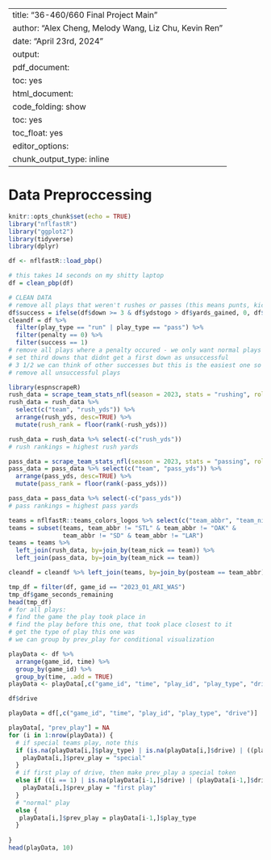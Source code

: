 
---
title: "36-460/660 Final Project Main"
author: "Alex Cheng, Melody Wang, Liz Chu, Kevin Ren"
date: "April 23rd, 2024"
output:
  pdf_document:
    toc: yes
  html_document:
    code_folding: show
    toc: yes
    toc_float: yes
editor_options:
  chunk_output_type: inline
---


# Data Preproccessing 

```r
knitr::opts_chunk$set(echo = TRUE)
library("nflfastR")
library("ggplot2")
library(tidyverse)
library(dplyr)
```


```r
df <- nflfastR::load_pbp()
```

```r
# this takes 14 seconds on my shitty laptop
df = clean_pbp(df)
```

```r
# CLEAN DATA
# remove all plays that weren't rushes or passes (this means punts, kickoffs, special teams plays, aborted plays, qb spikes, etc.)
df$success = ifelse(df$down >= 3 & df$ydstogo > df$yards_gained, 0, df$success)
cleandf = df %>% 
  filter(play_type == "run" | play_type == "pass") %>% 
  filter(penalty == 0) %>% 
  filter(success == 1)
# remove all plays where a penalty occured - we only want normal plays
# set third downs that didnt get a first down as unsuccessful
# 3 1/2 we can think of other successes but this is the easiest one so far
# remove all unsuccessful plays
```

```r

library(espnscrapeR)
rush_data = scrape_team_stats_nfl(season = 2023, stats = "rushing", role = "offense")
rush_data = rush_data %>% 
  select(c("team", "rush_yds")) %>% 
  arrange(rush_yds, desc=TRUE) %>% 
  mutate(rush_rank = floor(rank(-rush_yds)))

rush_data = rush_data %>% select(-c("rush_yds"))
# rush rankings = highest rush yards

pass_data = scrape_team_stats_nfl(season = 2023, stats = "passing", role = "offense")
pass_data = pass_data %>% select(c("team", "pass_yds")) %>% 
  arrange(pass_yds, desc=TRUE) %>% 
  mutate(pass_rank = floor(rank(-pass_yds)))

pass_data = pass_data %>% select(-c("pass_yds"))
# pass rankings = highest pass yards

teams = nflfastR::teams_colors_logos %>% select(c("team_abbr", "team_nick"))
teams = subset(teams, team_abbr != "STL" & team_abbr != "OAK" &
               team_abbr != "SD" & team_abbr != "LAR")
teams = teams %>% 
  left_join(rush_data, by=join_by(team_nick == team)) %>%
  left_join(pass_data, by=join_by(team_nick == team))

cleandf = cleandf %>% left_join(teams, by=join_by(posteam == team_abbr))

```


```r
tmp_df = filter(df, game_id == "2023_01_ARI_WAS")
tmp_df$game_seconds_remaining
head(tmp_df)
# for all plays:
# find the game the play took place in
# find the play before this one, that took place closest to it
# get the type of play this one was
# we can group by prev_play for conditional visualization
```

```r

playData <- df %>%
  arrange(game_id, time) %>%
  group_by(game_id) %>%
  group_by(time, .add = TRUE)
playData <- playData[,c("game_id", "time", "play_id", "play_type", "drive")]
```

```r
df$drive
```


```r
playData = df[,c("game_id", "time", "play_id", "play_type", "drive")]

playData[, "prev_play"] = NA
for (i in 1:nrow(playData)) {
  # if special teams play, note this
  if (is.na(playData[i,]$play_type) | is.na(playData[i,]$drive) | ((playData[i,]$play_type != "run") & (playData[i,]$play_type != "pass"))) {
    playData[i,]$prev_play = "special"
  }
  # if first play of drive, then make prev_play a special token
  else if ((i == 1) | is.na(playData[i-1,]$drive) | (playData[i-1,]$drive != playData[i,]$drive)) {
    playData[i,]$prev_play = "first play"
  }
  # "normal" play
  else {
   playData[i,]$prev_play = playData[i-1,]$play_type
  }
  
}
head(playData, 10)
```